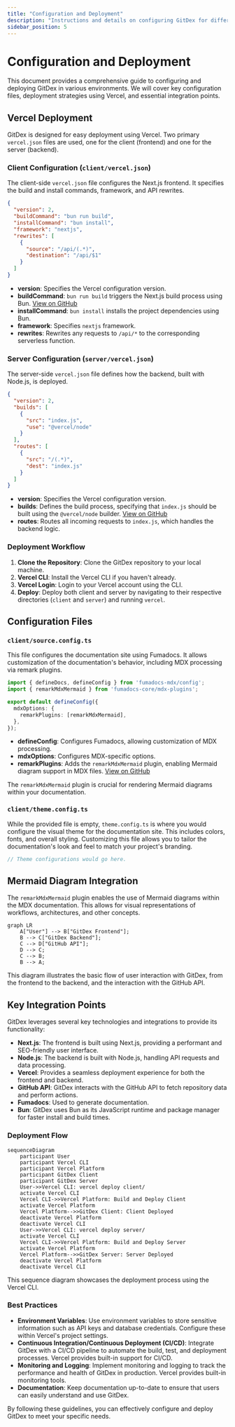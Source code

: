 ```yaml
---
title: "Configuration and Deployment"
description: "Instructions and details on configuring GitDex for different environments and deployment strategies."
sidebar_position: 5
---
```


# Configuration and Deployment

This document provides a comprehensive guide to configuring and deploying GitDex in various environments. We will cover key configuration files, deployment strategies using Vercel, and essential integration points.

## Vercel Deployment

GitDex is designed for easy deployment using Vercel. Two primary `vercel.json` files are used, one for the client (frontend) and one for the server (backend).

### Client Configuration (`client/vercel.json`)

The client-side `vercel.json` file configures the Next.js frontend. It specifies the build and install commands, framework, and API rewrites.

```json title="client/vercel.json"
{
  "version": 2,
  "buildCommand": "bun run build",
  "installCommand": "bun install",
  "framework": "nextjs",
  "rewrites": [
    {
      "source": "/api/(.*)",
      "destination": "/api/$1"
    }
  ]
}
```

- **version**: Specifies the Vercel configuration version.
- **buildCommand**:  `bun run build` triggers the Next.js build process using Bun. [View on GitHub](https://github.com/shinymack/gitdex/blob/main/client/vercel.json)
- **installCommand**: `bun install` installs the project dependencies using Bun.
- **framework**:  Specifies `nextjs` framework.
- **rewrites**:  Rewrites any requests to `/api/*` to the corresponding serverless function.

### Server Configuration (`server/vercel.json`)

The server-side `vercel.json` file defines how the backend, built with Node.js, is deployed.

```json title="server/vercel.json"
{
  "version": 2,
  "builds": [
    {
      "src": "index.js",
      "use": "@vercel/node"
    }
  ],
  "routes": [
    {
      "src": "/(.*)",
      "dest": "index.js"
    }
  ]
}
```

- **version**: Specifies the Vercel configuration version.
- **builds**: Defines the build process, specifying that `index.js` should be built using the `@vercel/node` builder. [View on GitHub](https://github.com/shinymack/gitdex/blob/main/server/vercel.json)
- **routes**:  Routes all incoming requests to `index.js`, which handles the backend logic.

### Deployment Workflow

1.  **Clone the Repository**: Clone the GitDex repository to your local machine.
2.  **Vercel CLI**: Install the Vercel CLI if you haven't already.
3.  **Vercel Login**: Login to your Vercel account using the CLI.
4.  **Deploy**: Deploy both client and server by navigating to their respective directories (`client` and `server`) and running `vercel`.

## Configuration Files

### `client/source.config.ts`

This file configures the documentation site using Fumadocs.  It allows customization of the documentation's behavior, including MDX processing via remark plugins.

```typescript title="client/source.config.ts"
import { defineDocs, defineConfig } from 'fumadocs-mdx/config';
import { remarkMdxMermaid } from 'fumadocs-core/mdx-plugins';

export default defineConfig({
  mdxOptions: {
    remarkPlugins: [remarkMdxMermaid],
  },
});
```

- **defineConfig**:  Configures Fumadocs, allowing customization of MDX processing.
- **mdxOptions**:  Configures MDX-specific options.
- **remarkPlugins**:  Adds the `remarkMdxMermaid` plugin, enabling Mermaid diagram support in MDX files. [View on GitHub](https://github.com/shinymack/gitdex/blob/main/client/source.config.ts)

The `remarkMdxMermaid` plugin is crucial for rendering Mermaid diagrams within your documentation.

### `client/theme.config.ts`

While the provided file is empty, `theme.config.ts` is where you would configure the visual theme for the documentation site.  This includes colors, fonts, and overall styling.  Customizing this file allows you to tailor the documentation's look and feel to match your project's branding.

```typescript title="client/theme.config.ts"
// Theme configurations would go here.
```

## Mermaid Diagram Integration

The `remarkMdxMermaid` plugin enables the use of Mermaid diagrams within the MDX documentation.  This allows for visual representations of workflows, architectures, and other concepts.





```mermaid
graph LR
    A["User"] --> B["GitDex Frontend"];
    B --> C["GitDex Backend"];
    C --> D["GitHub API"];
    D --> C;
    C --> B;
    B --> A;
```



This diagram illustrates the basic flow of user interaction with GitDex, from the frontend to the backend, and the interaction with the GitHub API.

## Key Integration Points

GitDex leverages several key technologies and integrations to provide its functionality:

*   **Next.js**: The frontend is built using Next.js, providing a performant and SEO-friendly user interface.
*   **Node.js**: The backend is built with Node.js, handling API requests and data processing.
*   **Vercel**: Provides a seamless deployment experience for both the frontend and backend.
*   **GitHub API**:  GitDex interacts with the GitHub API to fetch repository data and perform actions.
*   **Fumadocs**: Used to generate documentation.
*   **Bun**: GitDex uses Bun as its JavaScript runtime and package manager for faster install and build times.

### Deployment Flow





```mermaid
sequenceDiagram
    participant User
    participant Vercel CLI
    participant Vercel Platform
    participant GitDex Client
    participant GitDex Server
    User->>Vercel CLI: vercel deploy client/
    activate Vercel CLI
    Vercel CLI->>Vercel Platform: Build and Deploy Client
    activate Vercel Platform
    Vercel Platform-->>GitDex Client: Client Deployed
    deactivate Vercel Platform
    deactivate Vercel CLI
    User->>Vercel CLI: vercel deploy server/
    activate Vercel CLI
    Vercel CLI->>Vercel Platform: Build and Deploy Server
    activate Vercel Platform
    Vercel Platform-->>GitDex Server: Server Deployed
    deactivate Vercel Platform
    deactivate Vercel CLI
```



This sequence diagram showcases the deployment process using the Vercel CLI.

### Best Practices

*   **Environment Variables**: Use environment variables to store sensitive information such as API keys and database credentials. Configure these within Vercel's project settings.
*   **Continuous Integration/Continuous Deployment (CI/CD)**:  Integrate GitDex with a CI/CD pipeline to automate the build, test, and deployment processes. Vercel provides built-in support for CI/CD.
*   **Monitoring and Logging**: Implement monitoring and logging to track the performance and health of GitDex in production.  Vercel provides built-in monitoring tools.
*   **Documentation**:  Keep documentation up-to-date to ensure that users can easily understand and use GitDex.

By following these guidelines, you can effectively configure and deploy GitDex to meet your specific needs.
```